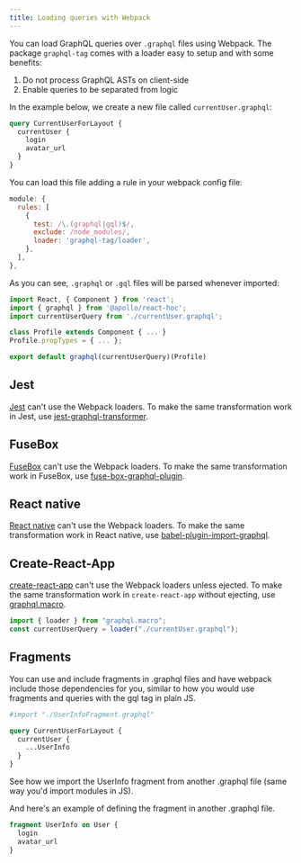 ```yaml
---
title: Loading queries with Webpack
---
```


You can load GraphQL queries over `.graphql` files using Webpack. The package `graphql-tag` comes with a loader easy to setup and with some benefits:

1. Do not process GraphQL ASTs on client-side
2. Enable queries to be separated from logic

In the example below, we create a new file called `currentUser.graphql`:

```graphql
query CurrentUserForLayout {
  currentUser {
    login
    avatar_url
  }
}
```

You can load this file adding a rule in your webpack config file:

```js
module: {
  rules: [
    {
      test: /\.(graphql|gql)$/,
      exclude: /node_modules/,
      loader: 'graphql-tag/loader',
    },
  ],
},
```

As you can see, `.graphql` or `.gql` files will be parsed whenever imported:

```js
import React, { Component } from 'react';
import { graphql } from '@apollo/react-hoc';
import currentUserQuery from './currentUser.graphql';

class Profile extends Component { ... }
Profile.propTypes = { ... };

export default graphql(currentUserQuery)(Profile)
```

## Jest

[Jest](https://facebook.github.io/jest/) can't use the Webpack loaders. To make the same transformation work in Jest, use [jest-graphql-transformer](https://github.com/hamidyfine/jest-graphql-transformer).

## FuseBox

[FuseBox](http://fuse-box.org) can't use the Webpack loaders. To make the same transformation work in FuseBox, use [fuse-box-graphql-plugin](https://github.com/otothea/fuse-box-graphql-plugin).

## React native

[React native](https://facebook.github.io/react-native/) can't use the Webpack loaders. To make the same transformation work in React native, use [babel-plugin-import-graphql](https://github.com/detrohutt/babel-plugin-import-graphql).

## Create-React-App

[create-react-app](https://github.com/facebook/create-react-app/) can't use the Webpack loaders unless ejected. To make the same transformation work in `create-react-app` without ejecting, use [graphql.macro](https://github.com/evenchange4/graphql.macro).

```javascript
import { loader } from "graphql.macro";
const currentUserQuery = loader("./currentUser.graphql");
```

## Fragments

You can use and include fragments in .graphql files and have webpack include those dependencies for you, similar to how you would use fragments and queries with the gql tag in plain JS.

```graphql
#import "./UserInfoFragment.graphql"

query CurrentUserForLayout {
  currentUser {
    ...UserInfo
  }
}
```

See how we import the UserInfo fragment from another .graphql file (same way you'd import modules in JS).

And here's an example of defining the fragment in another .graphql file.

```graphql
fragment UserInfo on User {
  login
  avatar_url
}
```
